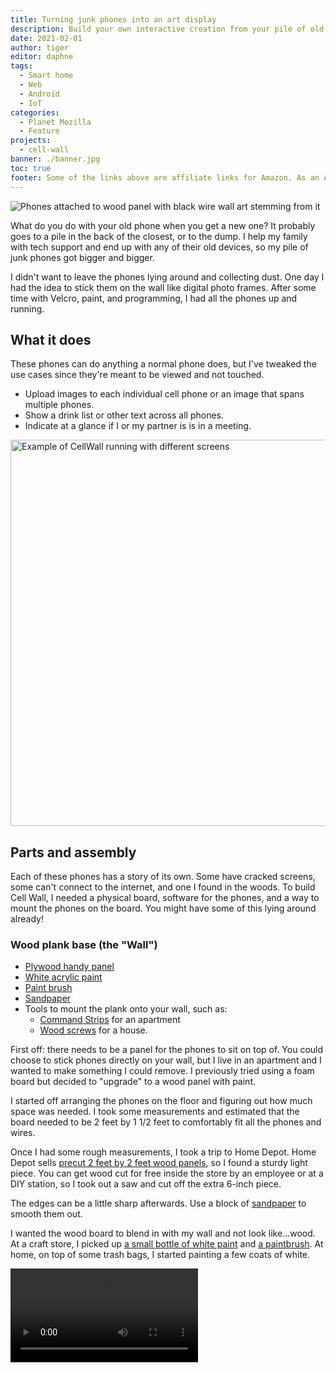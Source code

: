 ```yaml
---
title: Turning junk phones into an art display
description: Build your own interactive creation from your pile of old phones.
date: 2021-02-01
author: tiger
editor: daphne
tags:
  - Smart home
  - Web
  - Android
  - IoT
categories:
  - Planet Mozilla
  - Feature
projects:
  - cell-wall
banner: ./banner.jpg
toc: true
footer: Some of the links above are affiliate links for Amazon. As an Amazon Associate I earn from qualifying purchases. Using these links helps me out!
---
```



![Phones attached to wood panel with black wire wall art stemming from it](./banner.jpg)

What do you do with your old phone when you get a new one? It probably goes to a pile in the back of the closest, or to the dump. I help my family with tech support and end up with any of their old devices, so my pile of junk phones got bigger and bigger.

I didn't want to leave the phones lying around and collecting dust. One day I had the idea to stick them on the wall like digital photo frames. After some time with Velcro, paint, and programming, I had all the phones up and running.

## What it does

These phones can do anything a normal phone does, but I've tweaked the use cases since they're meant to be viewed and not touched.

- Upload images to each individual cell phone or an image that spans multiple phones.
- Show a drink list or other text across all phones.
- Indicate at a glance if I or my partner is is in a meeting.

<img
  src="cell-wall-graphic-decorated.svg"
  alt="Example of CellWall running with different screens"
  width="837"
  height="618"
/>

## Parts and assembly

Each of these phones has a story of its own. Some have cracked screens, some can't connect to the internet, and one I found in the woods. To build Cell Wall, I needed a physical board, software for the phones, and a way to mount the phones on the board. You might have some of this lying around already!

### Wood plank base (the "Wall")

- [Plywood handy panel](https://www.homedepot.ca/product/alexandria-moulding-1-4-inch-x-2-feet-x-2-feet-birch-plywood-handy-panel/1000434557)
- [White acrylic paint](https://amzn.to/2L5YzS7)
- [Paint brush](https://amzn.to/35eqiHk)
- [Sandpaper](https://amzn.to/2Lpnsbc)
- Tools to mount the plank onto your wall, such as:
  - [Command Strips](https://amzn.to/3pMTZa4) for an apartment
  - [Wood screws](https://amzn.to/2Lpo1lk) for a house.

First off: there needs to be a panel for the phones to sit on top of. You could choose to stick phones directly on your wall, but I live in an apartment and I wanted to make something I could remove. I previously tried using a foam board but decided to "upgrade" to a wood panel with paint.

I started off arranging the phones on the floor and figuring out how much space was needed. I took some measurements and estimated that the board needed to be 2 feet by 1 1/2 feet to comfortably fit all the phones and wires.

Once I had some rough measurements, I took a trip to Home Depot. Home Depot sells [precut 2 feet by 2 feet wood panels](https://www.homedepot.ca/product/alexandria-moulding-1-4-inch-x-2-feet-x-2-feet-birch-plywood-handy-panel/1000434557), so I found a sturdy light piece. You can get wood cut for free inside the store by an employee or at a DIY station, so I took out a saw and cut off the extra 6-inch piece.

The edges can be a little sharp afterwards. Use a block of [sandpaper](https://amzn.to/2Lpnsbc) to smooth them out.

I wanted the wood board to blend in with my wall and not look like...wood. At a craft store, I picked up [a small bottle of white paint](https://amzn.to/2L5YzS7) and [a paintbrush](https://amzn.to/35eqiHk). At home, on top of some trash bags, I started painting a few coats of white.

<Video src="paint-gif.*" ext=".webm,.m4v" />

### Mounting and connecting the phones (the "Cell"s)

- Old cell phones and/or tablets running Android
- Raspberry Pi or another computer to use as the server
- [Velcro strips](https://amzn.to/3bdwEdM)
- [USB cables](https://www.monoprice.com/product?p_id=4867)
- [Wire clips](https://amzn.to/391YTJL)
- [USB hub](https://amzn.to/2JM19w0)

To keep the phones from falling off, I use [Velcro](https://amzn.to/3bdwEdM). It's perfect for securely attaching the phones to the board while allowing them to be removed if needed.

Before sticking them on, I also double-checked that the phones turn on at all. Most do, and the ones that are busted make a nice extra decoration.

If the phone does turn on, [enable developer mode](https://developer.android.com/studio/debug/dev-options). Open settings, open the System section, and go to "About phone". Developer mode is hidden here - by tapping on "Build number" many times, you eventually get a prompt indicating you are now a true Android developer.

The wires are laid out with a bunch of tiny wire clips. $7 will get you [100 of these clips in a bag](https://amzn.to/391YTJL), and I've laid them out so each clip only contains 1 or 2 wires. The wires themselves are all standard phone USB cables you probably have lying around for charging. You can also buy [extra cables for less than a dollar each at Monoprice](https://www.monoprice.com/product?p_id=4867).

All the wires feed into a USB hub. This hub lets me connect all the phones to a computer just using a single wire. I had one lying around, but [similar hubs are on Amazon for $20](https://amzn.to/2JM19w0). The hub needs a second cable that plugs directly into an outlet and provides extra power, since it needs to charge so many phones.

<Video src="wires-gif.*" ext=".webm,.m4v" />

## Software

With all the phones hooked up to the USB hub, I can connect them all to a single computer server. All of these phones are running Android, and I'll use this computer to send commands to them.

### How to talk to Android phones from a computer

Usually, phones communicate to a server through the internet over WiFi. But, some of the phones don't have working WiFi, so I need to connect over the USB cable instead. The computer communicates with the phones using a program from Google called the [Android Debug Bridge](https://www.howtogeek.com/125769/how-to-install-and-use-abd-the-android-debug-bridge-utility/). This program, called ADB for short, lets you control an Android phone by sending commands, such as installing a new app, simulating a button, or starting an app.

You can check if ADB can connect to your devices by running the command [`adb devices`](https://developer.android.com/studio/command-line/adb#devicestatus). The first time this runs, each phone gets a prompt to check if you trust this computer. Check the "remember" box and hit OK.

Android uses a system called "intents" to open an app. The simplest example is tapping an icon on the home screen, which sends a "launch" intent. However, you can also send intents with additional data, such as an email subject and body when opening an email app, or the address of a website when opening a web browser. Using this system, I can send some data to a custom Android app over ADB that tells it which screen to display.

```bash
# Command to send an intent using ADB
adb shell am start
  # The intent action type, such as viewing a website
  -a android.intent.action.VIEW
  # Data URI to pass in the intent
  -d https://example.com
```

### The Android client

Each phone is running a custom Android app that interprets intents then displays one of 3 screens.

- The text screen shows large text on a coloured background.
- The image screen shows one full-screen image loaded over the internet.
- The website screen loads a website, which is rendered with GeckoView from Mozilla.

This doesn't sound like a lot, but when all the devices are connected together to a single source, you can achieve complicated functionality.

### The Node.js server

The core logic doesn't run on the phones but instead runs on the computer all the phones are connected to. Any computer with a USB port can work as the server that the phones connect to, but the Raspberry Pi is nice and small and uses less power.

This computer runs server software that acts as the manager for all the connected devices, sending them different data. It will take a large photo to crop into little photos, then send them to each phone. It can also take a list of text, then send individual lines to each cell. A grocery list can be shown by spreading the text across multiple phones. Larger images can be displayed by cutting them up on the server and sending a cropped version to each cell.

The server software is written in TypeScript and creates an HTTP server to expose functionality through different web addresses. This allows other programs to communicate with the server and lets me make a bridge with a Google Home or smart home software.

### The remote control

To control CellWall, I wrote a small JavaScript app served by the Node server. It includes a few buttons to turn each display on, controls for specific screens, and presets to display. These input elements all send HTTP requests to the server, which then converts them into ADB commands sent to the cells.

<div style="display:flex;justify-content:space-evenly;flex-wrap:wrap">
<img src="remote-control.png" alt="Remote control app with power buttons, device selection, and manual display controls" max-height="500" class="col-left" />
<svg viewBox="0 0 250 250" xmlns="http://www.w3.org/2000/svg" style="max-width:500px">

  <title>Diagram of request flow from remote to server to ADB to CellWall</title>
  <path stroke="#ebeeef" fill="#1b5e20" d="M222.1 29.3a4 4 0 00-4-4h-51a4 4 0 00-4 4v35a4 4 0 004 4h51a4 4 0 004-4v-35z"/>
  <path d="M220.8 30.6a4 4 0 00-4-4h-48.4a4 4 0 00-4 4V63a4 4 0 004 4h48.4a4 4 0 004-4V30.6z" fill="#429a46"/>
  <path fill="#efefef" d="M187.4 32.7c0-1.5-1.2-2.7-2.7-2.7h-13.5a2.7 2.7 0 00-2.7 2.7v4c0 1.5 1.2 2.7 2.7 2.7h13.5c1.5 0 2.7-1.2 2.7-2.7v-4zM217.7 32.7c0-1.5-1.2-2.7-2.7-2.7h-14.5a2.7 2.7 0 00-2.7 2.7v6.1c0 1.5 1.2 2.7 2.7 2.7H215c1.5 0 2.7-1.2 2.7-2.7v-6zM206.2 45.3c0-1.5-1.2-2.7-2.7-2.7h-19.7a2.7 2.7 0 00-2.7 2.7v11.3c0 1.5 1.2 2.7 2.7 2.7h19.7c1.5 0 2.7-1.2 2.7-2.7V45.3zM179 44.2c0-1.5-1.2-2.7-2.7-2.7h-5a2.7 2.7 0 00-2.8 2.7v14.5c0 1.5 1.2 2.7 2.7 2.7h5.1c1.5 0 2.7-1.2 2.7-2.7V44.2z"/>
  <g font-family="'Cascadia Mono', monospace" font-size="12" fill="currentColor">
    <text x="31.7" y="104.7">Remote</text>
    <text x="164.6" y="104.7">CellWall</text>
    <text x="32.4" y="241.3">Server</text>
    <text x="182.1" y="241.4">ADB</text>
  </g>
  <g font-family="'Lato', sans-serif" font-size="20" fill="currentColor">
    <text x="53.7" y="35.6" transform="matrix(.5 0 0 .5 61.6 191.6)">Tell ADB to send</text>
    <text x="53.7" y="55.6" transform="matrix(.5 0 0 .5 61.6 191.6)">VIEW intent</text>
    <text x="53.7" y="35.6" transform="matrix(.5 0 0 .5 -22.9 111)">HTTP</text>
    <text x="53.7" y="55.6" transform="matrix(.5 0 0 .5 -22.9 111)">request to</text>
    <text x="53.7" y="75.6" transform="matrix(.5 0 0 .5 -22.9 111)">show URL</text>
    <text x="53.7" y="35.6" transform="matrix(.5 0 0 .5 170.8 111)">Send intent</text>
    <text x="53.7" y="55.6" transform="matrix(.5 0 0 .5 170.8 111)">to each</text>
    <text x="53.7" y="75.6" transform="matrix(.5 0 0 .5 170.8 111)">phone</text>
  </g>
  <path d="M72 11.2C72 8.3 69.9 6 67 6H38.8a5.2 5.2 0 00-5.2 5.2v71.1c0 2.9 2.3 5.2 5.2 5.2h28c3 0 5.3-2.3 5.3-5.2V11.2z" fill="#252525" stroke="#ebeeef"/>
  <path fill="#375a7f" d="M35.4 11.4h34.9v69.9H35.4z"/>
  <path d="M80 196.4H27.5v23.3H80v-23.3zM39 214a5.9 5.9 0 01-5.8-5.8c0-3.2 2.6-5.8 5.8-5.8 3.2 0 5.9 2.6 5.9 5.8 0 3.2-2.7 5.8-5.9 5.8zM80 167.2H27.5v23.4H80v-23.3zM39 184.8a5.9 5.9 0 01-5.8-5.9c0-3.2 2.6-5.8 5.8-5.8 3.2 0 5.9 2.6 5.9 5.8 0 3.2-2.7 5.8-5.9 5.8z" fill="#032030" stroke="#ebeeef"/>
  <path d="M172.2 205.2a20.4 20.4 0 1040.8 0v-11.7h-40.8v11.7zm32.4-34l6.1-6-2.4-2.5-6.7 6.7a20 20 0 00-18 0l-6.8-6.7-2.4 2.4 6.2 6.1c-5.1 3.7-8.4 9.7-8.4 16.5v2.9H213v-3c0-6.7-3.3-12.7-8.4-16.4zm-20.8 13.6a3 3 0 01-2.9-3 3 3 0 013-2.9 3 3 0 012.9 3 3 3 0 01-3 2.8zm17.5 0a3 3 0 01-2.9-3 3 3 0 013-2.9 3 3 0 012.9 3 3 3 0 01-3 2.8z" fill="#032030" stroke="#ebeeef"/>
  <path d="M52.5 112H55v41.6l2.2-2.2 1.8 1.8-5.3 5.3-5.3-5.3 1.8-1.8 2.3 2.2V112zM193.9 158.5h-2.6v-41.6l-2.2 2.2-1.8-1.8 5.3-5.3 5.3 5.3-1.8 1.8-2.2-2.2v41.6zM92 194.8v-2.6h60.7l-2.2-2.2 1.8-1.8 5.3 5.3-5.3 5.3-1.8-1.8 2.2-2.2H92z" fill="#e67237"/>
</svg>
</div>

As a nice final touch, I put some black masking tape to resemble wires coming out of the board. While this is optional, it makes a nice Zoom background for meetings. My partner's desk is across the room, and I frequently hear her coworkers comment on the display behind her.

I hope you're inspired to try something similar yourself. All of my project code is [available on GitHub](https://github.com/NotWoods/cell-wall). Let me know how yours turns out! I'm happy to answer any questions on Twitter [@Not_Woods](https://twitter.com/Not_Woods).

<GitHub repo="NotWoods/cell-wall" />
